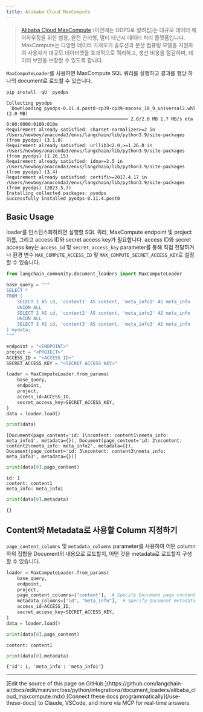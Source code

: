 ```yaml
---
title: Alibaba Cloud MaxCompute
---
```


>[Alibaba Cloud MaxCompute](https://www.alibabacloud.com/product/maxcompute) (이전에는 ODPS로 알려짐)는 대규모 데이터 웨어하우징을 위한 범용, 완전 관리형, 멀티 테넌시 데이터 처리 플랫폼입니다. MaxCompute는 다양한 데이터 가져오기 솔루션과 분산 컴퓨팅 모델을 지원하여 사용자가 대규모 데이터셋을 효과적으로 쿼리하고, 생산 비용을 절감하며, 데이터 보안을 보장할 수 있도록 합니다.

`MaxComputeLoader`를 사용하면 MaxCompute SQL 쿼리를 실행하고 결과를 행당 하나의 document로 로드할 수 있습니다.

```python
pip install -qU  pyodps
```

```output
Collecting pyodps
  Downloading pyodps-0.11.4.post0-cp39-cp39-macosx_10_9_universal2.whl (2.0 MB)
     ━━━━━━━━━━━━━━━━━━━━━━━━━━━━━━━━━━━━━━━━ 2.0/2.0 MB 1.7 MB/s eta 0:00:0000:0100:010m
Requirement already satisfied: charset-normalizer>=2 in /Users/newboy/anaconda3/envs/langchain/lib/python3.9/site-packages (from pyodps) (3.1.0)
Requirement already satisfied: urllib3<2.0,>=1.26.0 in /Users/newboy/anaconda3/envs/langchain/lib/python3.9/site-packages (from pyodps) (1.26.15)
Requirement already satisfied: idna>=2.5 in /Users/newboy/anaconda3/envs/langchain/lib/python3.9/site-packages (from pyodps) (3.4)
Requirement already satisfied: certifi>=2017.4.17 in /Users/newboy/anaconda3/envs/langchain/lib/python3.9/site-packages (from pyodps) (2023.5.7)
Installing collected packages: pyodps
Successfully installed pyodps-0.11.4.post0
```

## Basic Usage

loader를 인스턴스화하려면 실행할 SQL 쿼리, MaxCompute endpoint 및 project 이름, 그리고 access ID와 secret access key가 필요합니다. access ID와 secret access key는 `access_id` 및 `secret_access_key` parameter를 통해 직접 전달하거나 환경 변수 `MAX_COMPUTE_ACCESS_ID` 및 `MAX_COMPUTE_SECRET_ACCESS_KEY`로 설정할 수 있습니다.

```python
from langchain_community.document_loaders import MaxComputeLoader
```

```python
base_query = """
SELECT *
FROM (
    SELECT 1 AS id, 'content1' AS content, 'meta_info1' AS meta_info
    UNION ALL
    SELECT 2 AS id, 'content2' AS content, 'meta_info2' AS meta_info
    UNION ALL
    SELECT 3 AS id, 'content3' AS content, 'meta_info3' AS meta_info
) mydata;
"""
```

```python
endpoint = "<ENDPOINT>"
project = "<PROJECT>"
ACCESS_ID = "<ACCESS ID>"
SECRET_ACCESS_KEY = "<SECRET ACCESS KEY>"
```

```python
loader = MaxComputeLoader.from_params(
    base_query,
    endpoint,
    project,
    access_id=ACCESS_ID,
    secret_access_key=SECRET_ACCESS_KEY,
)
data = loader.load()
```

```python
print(data)
```

```output
[Document(page_content='id: 1\ncontent: content1\nmeta_info: meta_info1', metadata={}), Document(page_content='id: 2\ncontent: content2\nmeta_info: meta_info2', metadata={}), Document(page_content='id: 3\ncontent: content3\nmeta_info: meta_info3', metadata={})]
```

```python
print(data[0].page_content)
```

```output
id: 1
content: content1
meta_info: meta_info1
```

```python
print(data[0].metadata)
```

```output
{}
```

## Content와 Metadata로 사용할 Column 지정하기

`page_content_columns` 및 `metadata_columns` parameter를 사용하여 어떤 column 하위 집합을 Document의 내용으로 로드할지, 어떤 것을 metadata로 로드할지 구성할 수 있습니다.

```python
loader = MaxComputeLoader.from_params(
    base_query,
    endpoint,
    project,
    page_content_columns=["content"],  # Specify Document page content
    metadata_columns=["id", "meta_info"],  # Specify Document metadata
    access_id=ACCESS_ID,
    secret_access_key=SECRET_ACCESS_KEY,
)
data = loader.load()
```

```python
print(data[0].page_content)
```

```output
content: content1
```

```python
print(data[0].metadata)
```

```output
{'id': 1, 'meta_info': 'meta_info1'}
```

---

<Callout icon="pen-to-square" iconType="regular">
    [Edit the source of this page on GitHub.](https://github.com/langchain-ai/docs/edit/main/src/oss/python/integrations/document_loaders/alibaba_cloud_maxcompute.mdx)
</Callout>
<Tip icon="terminal" iconType="regular">
    [Connect these docs programmatically](/use-these-docs) to Claude, VSCode, and more via MCP for    real-time answers.
</Tip>

